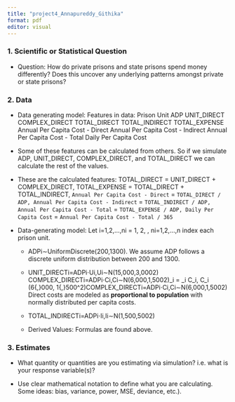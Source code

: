 ```yaml
---
title: "project4_Annapureddy_Githika"
format: pdf
editor: visual
---
```


### **1. Scientific or Statistical Question**

-   Question: How do private prisons and state prisons spend money differently? Does this uncover any underlying patterns amongst private or state prisons?

### **2. Data**

-   Data generating model: Features in data: Prison Unit ADP UNIT_DIRECT COMPLEX_DIRECT TOTAL_DIRECT TOTAL_INDIRECT TOTAL_EXPENSE Annual Per Capita Cost - Direct Annual Per Capita Cost - Indirect Annual Per Capita Cost - Total Daily Per Capita Cost

-   Some of these features can be calculated from others. So if we simulate ADP, UNIT_DIRECT, COMPLEX_DIRECT, and TOTAL_DIRECT we can calculate the rest of the values.

-   These are the calculated features: TOTAL_DIRECT = UNIT_DIRECT + COMPLEX_DIRECT, TOTAL_EXPENSE = TOTAL_DIRECT + TOTAL_INDIRECT, `Annual Per Capita Cost - Direct` = `TOTAL_DIRECT / ADP, Annual Per Capita Cost - Indirect` = `TOTAL_INDIRECT / ADP, Annual Per Capita Cost - Total` = `TOTAL_EXPENSE / ADP, Daily Per Capita Cost` = `Annual Per Capita Cost - Total / 365`

-   Data-generating model: Let i=1,2,…,ni = 1, 2, \dots, ni=1,2,…,n index each prison unit.

    -   ADPi​∼UniformDiscrete(200,1300). We assume ADP follows a discrete uniform distribution between 200 and 1300.

    -   UNIT_DIRECTi​=ADPi​⋅Ui​,Ui​∼N(15,000,3,0002) COMPLEX_DIRECTi=ADPi⋅Ci,Ci∼N(6,000,1,5002)\text{COMPLEX\_DIRECT}\_i = \text{ADP}\_i \cdot C_i, \quad C_i \sim \mathcal{N}(6{,}000, 1{,}500\^2)COMPLEX_DIRECTi​=ADPi​⋅Ci​,Ci​∼N(6,000,1,5002) Direct costs are modeled as **proportional to population** with normally distributed per capita costs.

    -   TOTAL_INDIRECTi​=ADPi​⋅Ii​,Ii​∼N(1,500,5002)

    -   Derived Values: Formulas are found above.

### **3. Estimates**

-   What quantity or quantities are you estimating via simulation? i.e. what is your response variable(s)?

-   Use clear mathematical notation to define what you are calculating. Some ideas: bias, variance, power, MSE, deviance, etc.).
